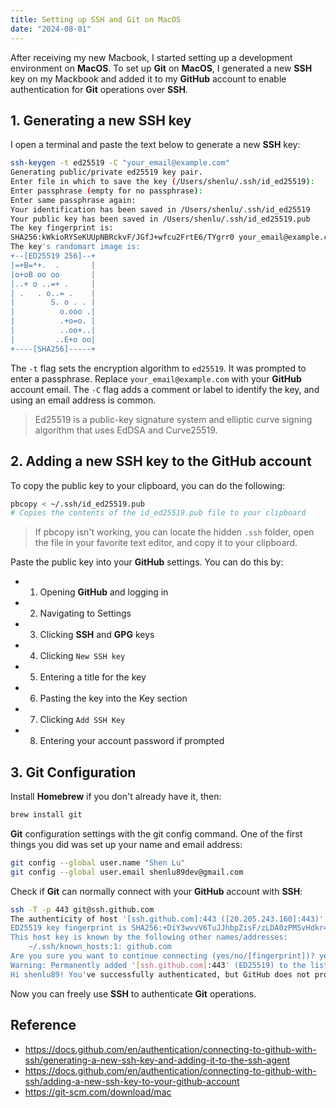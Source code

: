```yaml
---
title: Setting up SSH and Git on MacOS
date: "2024-08-01"
---
```


After receiving my new Macbook, I started setting up a development environment on **MacOS**.
To set up **Git** on **MacOS**, I generated a new **SSH** key on my Mackbook and
added it to my **GitHub** account to enable authentication for **Git** operations over **SSH**.

## 1. Generating a new SSH key

I open a terminal and paste the text below to generate a new **SSH** key:

```bash
ssh-keygen -t ed25519 -C "your_email@example.com"
Generating public/private ed25519 key pair.
Enter file in which to save the key (/Users/shenlu/.ssh/id_ed25519):
Enter passphrase (empty for no passphrase):
Enter same passphrase again:
Your identification has been saved in /Users/shenlu/.ssh/id_ed25519
Your public key has been saved in /Users/shenlu/.ssh/id_ed25519.pub
The key fingerprint is:
SHA256:kWkioRYSeKUUpNBRckvF/JGfJ+wfcu2FrtE6/TYgrr0 your_email@example.com
The key's randomart image is:
+--[ED25519 256]--+
|=+B=*+.  .       |
|o+oB oo oo       |
|..+ o ..=+ .     |
| .   . o..= .    |
|        S. o . . |
|          o.ooo .|
|          .+o=o. |
|          ..oo+..|
|         ..E+o oo|
+----[SHA256]-----+
```

The `-t` flag sets the encryption algorithm to `ed25519`. It was prompted to enter a passphrase.
Replace `your_email@example.com` with your **GitHub** account email.
The `-C` flag adds a comment or label to identify the key, and using an email address is common.

> Ed25519 is a public-key signature system and elliptic curve signing algorithm that uses EdDSA and Curve25519.

## 2. Adding a new SSH key to the GitHub account

To copy the public key to your clipboard, you can do the following:

```bash
pbcopy < ~/.ssh/id_ed25519.pub
# Copies the contents of the id_ed25519.pub file to your clipboard
```

>If pbcopy isn't working, you can locate the hidden `.ssh` folder,
open the file in your favorite text editor, and copy it to your clipboard.

Paste the public key into your **GitHub** settings. You can do this by:
- 1. Opening **GitHub** and logging in
- 2. Navigating to Settings
- 3. Clicking **SSH** and **GPG** keys
- 4. Clicking `New SSH key`
- 5. Entering a title for the key
- 6. Pasting the key into the Key section
- 7. Clicking `Add SSH Key`
- 8. Entering your account password if prompted

## 3. Git Configuration

Install **Homebrew** if you don't already have it, then:

```bash
brew install git
```

**Git** configuration settings with the git config command.
One of the first things you did was set up your name and email address:

```bash
git config --global user.name "Shen Lu"
git config --global user.email shenlu89dev@gmail.com
```

Check if **Git** can normally connect with your **GitHub** account with **SSH**:

```bash
ssh -T -p 443 git@ssh.github.com
The authenticity of host '[ssh.github.com]:443 ([20.205.243.160]:443)' can't be established.
ED25519 key fingerprint is SHA256:+DiY3wvvV6TuJJhbpZisF/zLDA0zPMSvHdkr4UvCOqU.
This host key is known by the following other names/addresses:
    ~/.ssh/known_hosts:1: github.com
Are you sure you want to continue connecting (yes/no/[fingerprint])? yes
Warning: Permanently added '[ssh.github.com]:443' (ED25519) to the list of known hosts.
Hi shenlu89! You've successfully authenticated, but GitHub does not provide shell access.
```

Now you can freely use **SSH** to authenticate **Git** operations.

## Reference

- https://docs.github.com/en/authentication/connecting-to-github-with-ssh/generating-a-new-ssh-key-and-adding-it-to-the-ssh-agent
- https://docs.github.com/en/authentication/connecting-to-github-with-ssh/adding-a-new-ssh-key-to-your-github-account
- https://git-scm.com/download/mac
